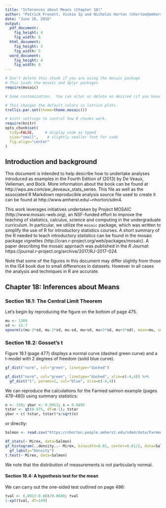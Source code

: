 ```yaml
---
title: "Inferences about Means (Chapter 18)"
author: "Patrick Frenett, Vickie Ip and Nicholas Horton (nhorton@amherst.edu)"
date: "June 16, 2016"
output: 
  pdf_document:
    fig_height: 4
    fig_width: 6
  html_document:
    fig_height: 3
    fig_width: 5
  word_document:
    fig_height: 4
    fig_width: 6
---
```

  
  
  ```r
# Don't delete this chunk if you are using the mosaic package
# This loads the mosaic and dplyr packages
require(mosaic)
```

```r
# Some customization.  You can alter or delete as desired (if you know what you are doing).

# This changes the default colors in lattice plots.
trellis.par.set(theme=theme.mosaic())  

# knitr settings to control how R chunks work.
require(knitr)
opts_chunk$set(
  tidy=FALSE,     # display code as typed
  size="small",    # slightly smaller font for code
  fig.align="center"
)
```

## Introduction and background 

This document is intended to help describe how to undertake analyses introduced 
as examples in the Fourth Edition of \emph{Intro Stats} (2013) by De Veaux, Velleman, and Bock.
More information about the book can be found at http://wps.aw.com/aw_deveaux_stats_series.  This
file as well as the associated R Markdown reproducible analysis source file used to create it can be found at http://www.amherst.edu/~nhorton/sdm4.

This work leverages initiatives undertaken by Project MOSAIC (http://www.mosaic-web.org), an NSF-funded effort to improve the teaching of statistics, calculus, science and computing in the undergraduate curriculum. In particular, we utilize the `mosaic` package, which was written to simplify the use of R for introductory statistics courses. A short summary of the R needed to teach introductory statistics can be found in the mosaic package vignettes (http://cran.r-project.org/web/packages/mosaic). A paper describing the mosaic approach was published in the *R Journal*: https://journal.r-project.org/archive/2017/RJ-2017-024.

Note that some of the figures in this document may differ slightly from those in the IS4 book due to small differences in datasets. However in all cases the analysis and techniques in R are accurate.

## Chapter 18: Inferences about Means

### Section 18.1: The Central Limit Theorem

Let's begin by reproducing the figure on the bottom of page 475.

```r
mu <- 1309
sd <- 15.7
xpnorm(c(mu-3*sd, mu-2*sd, mu-sd, mu+sd, mu+2*sd, mu+3*sd), mean=mu, sd=sd)
```

### Section 18.2: Gosset's t

Figure 18.1 (page 477) displays a normal curve (dashed green curve) and a t-model with 2 degrees of freedom (solid blue curve).

```r
gf_dist("norm", col="green", linetype="dashed")

gf_dist("norm", col="green", linetype="dashed", xlim=c(-4,4)) %>%
  gf_dist("t", params=2, col="blue", xlim=c(-4,4))
```

We can reproduce the calculations for the Farmed salmon example (pages 479-480) using summary statistics:

```r
n <- 150; ybar <- 0.0913; s = 0.0495
tstar <- qt(0.975, df=n-1); tstar
ybar + c(-tstar, tstar)*s/sqrt(n)
```

or directly:

```r
Salmon <- read.csv("https://nhorton.people.amherst.edu/sdm4/data/Farmed_Salmon.csv")
```
```r
df_stats(~ Mirex, data=Salmon)
gf_histogram(..density..~ Mirex, binwidth=0.01, center=0.01/2, data=Salmon,fill="royalblue2", col=TRUE) %>%
  gf_labs(y="Density")
t.test(~ Mirex, data=Salmon)
```

We note that the distribution of measurements is not particularly normal.

#### Section 18.4: A hypothesis test for the mean

We can carry out the one-sided test outlined on page 486:

```r
tval <- (.0913-0.08)/0.0040; tval
1-xpt(tval, df=149)
```


